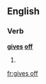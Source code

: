 ==English==

===Verb===
'''[[gives]] [[off]]'''

# {{third-person singular of|give off}}

[[fr:gives off]]